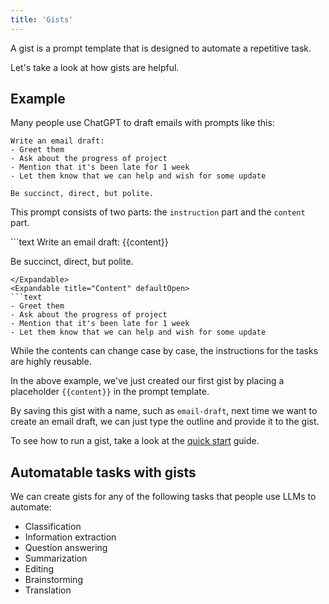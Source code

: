 ```yaml
---
title: 'Gists'
---
```


A gist is a prompt template that is designed to automate a repetitive task.

Let's take a look at how gists are helpful.

## Example

Many people use ChatGPT to draft emails with prompts like this:
```text
Write an email draft:
- Greet them
- Ask about the progress of project
- Mention that it's been late for 1 week
- Let them know that we can help and wish for some update

Be succinct, direct, but polite.
```

This prompt consists of two parts: the `instruction` part and the `content` part.

<Expandable title="Instruction" defaultOpen>
```text
Write an email draft:
{{content}}

Be succinct, direct, but polite.
```
</Expandable>
<Expandable title="Content" defaultOpen>
```text
- Greet them
- Ask about the progress of project
- Mention that it's been late for 1 week
- Let them know that we can help and wish for some update
```
</Expandable>

While the contents can change case by case, the instructions for the tasks are highly reusable. 

In the above example, we've just created our first gist by placing a placeholder `{{content}}` in the prompt template.

By saving this gist with a name, such as `email-draft`, next time we want to create an email draft, we can just type the outline and provide it to the gist.

To see how to run a gist, take a look at the [quick start](/quickstart) guide.

## Automatable tasks with gists
We can create gists for any of the following tasks that people use LLMs to automate:

- Classification
- Information extraction
- Question answering
- Summarization
- Editing
- Brainstorming
- Translation
